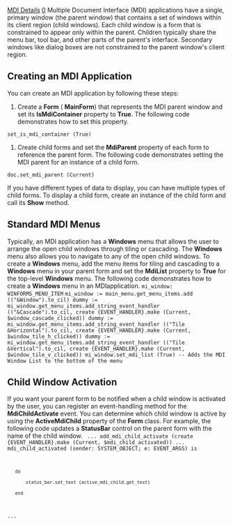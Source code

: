 [[Property:title|MDI Details]]
[[Property:weight|0]]
Multiple Document Interface (MDI) applications have a single, primary window (the parent window) that contains a set of windows within its client region (child windows). Each child window is a form that is constrained to appear only within the parent. Children typically share the menu bar, tool bar, and other parts of the parent's interface. Secondary windows like dialog boxes are not constrained to the parent window's client region. 

==Creating an MDI Application==

You can create an MDI application by following these steps:
# Create a '''Form''' ( '''MainForm''') that represents the MDI parent window and set its '''IsMdiContainer''' property to '''True'''. The following code demonstrates how to set this property. 
<code>set_is_mdi_container (True)</code>

# Create child forms and set the '''MdiParent''' property of each form to reference the parent form. The following code demonstrates setting the MDI parent for an instance of a child form. <br/>
<code>doc.set_mdi_parent (Current)</code>


If you have different types of data to display, you can have multiple types of child forms. To display a child form, create an instance of the child form and call its '''Show''' method. 



==Standard MDI Menus==

Typically, an MDI application has a '''Windows''' menu that allows the user to arrange the open child windows through tiling or cascading. The '''Windows''' menu also allows you to navigate to any of the open child windows. To create a '''Windows''' menu, add the menu items for tiling and cascading to a '''Windows''' menu in your parent form and set the '''MdiList''' property to '''True''' for the top-level '''Windows''' menu. The following code demonstrates how to create a '''Windows''' menu in an MDIapplication. 
<code>mi_window: WINFORMS_MENU_ITEM</code>
<code>
mi_window := main_menu.get_menu_items.add (("&Window").to_cil)
dummy := mi_window.get_menu_items.add_string_event_handler (("&Cascade").to_cil, create {EVENT_HANDLER}.make (Current, $window_cascade_clicked))
dummy := mi_window.get_menu_items.add_string_event_handler (("Tile &Horizontal").to_cil, create {EVENT_HANDLER}.make (Current, $window_tile_h_clicked))
dummy := mi_window.get_menu_items.add_string_event_handler (("Tile &Vertical").to_cil, create {EVENT_HANDLER}.make (Current, $window_tile_v_clicked))
mi_window.set_mdi_list (True) -- Adds the MDI Window List to the bottom of the menu
</code>





==Child Window Activation==

If you want your parent form to be notified when a child window is activated by the user, you can register an event-handling method for the '''MdiChildActivate''' event. You can determine which child window is active by using the '''ActiveMdiChild''' property of the '''Form''' class. For example, the following code updates a '''StatusBar''' control on the parent form with the name of the child window. 
<code>
...
add_mdi_child_activate (create {EVENT_HANDLER}.make (Current, $mdi_child_activated))
...
mdi_child_activated (sender: SYSTEM_OBJECT; e: EVENT_ARGS) is
	do
		status_bar.set_text (active_mdi_child.get_text)
	end
...
</code>




